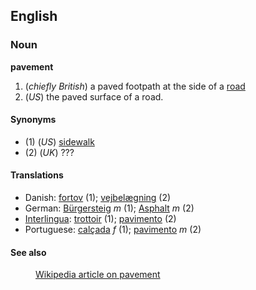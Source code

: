 ==English==
===Noun===
'''pavement'''

#(''chiefly British'') a paved footpath at the side of a [[road]]
#(''US'') the paved surface of a road.

====Synonyms====
*(1) (''US'') [[sidewalk]]
*(2) (''UK'') ???

====Translations====
*Danish: [[fortov]] (1); [[vejbelægning]] (2)
*German: [[Bürgersteig]] ''m'' (1); [[Asphalt]] ''m'' (2)
*[[Interlingua]]: [[trottoir]] (1); [[pavimento]] (2)
*Portuguese: [[calçada]] ''f'' (1); [[pavimento]] ''m'' (2)

====See also====
:[[w:pavement|Wikipedia article on pavement]]